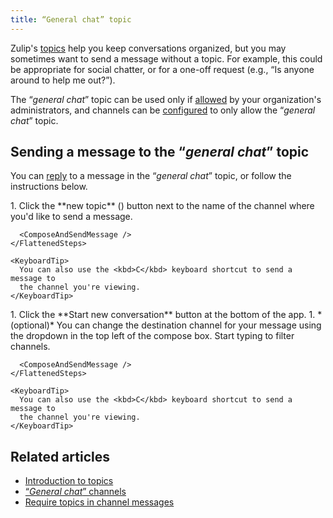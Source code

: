 ```yaml
---
title: “General chat” topic
---
```



Zulip's [topics](/help/introduction-to-topics) help you keep conversations
organized, but you may sometimes want to send a message without a topic. For
example, this could be appropriate for social chatter, or for a one-off request
(e.g., “Is anyone around to help me out?”).

<GeneralChatIntro />

The “*general chat*” topic can be used only if [allowed](/help/require-topics)
by your organization's administrators, and channels can be
[configured](/help/general-chat-channels) to only allow the “*general chat*”
topic.

## Sending a message to the “*general chat*” topic

You can [reply](/help/replying-to-messages) to a message in the “*general chat*”
topic, or follow the instructions below.

<Tabs>
  <TabItem label="Via left sidebar">
    <FlattenedSteps>
      1. Click the **new topic** (<SquarePlusIcon />)
         button next to the name of the channel where you'd like to send a message.

      <ComposeAndSendMessage />
    </FlattenedSteps>

    <KeyboardTip>
      You can also use the <kbd>C</kbd> keyboard shortcut to send a message to
      the channel you're viewing.
    </KeyboardTip>
  </TabItem>

  <TabItem label="Via compose box">
    <FlattenedSteps>
      1. Click the **Start new conversation** button at the bottom of the app.
      1. *(optional)* You can change the destination channel for your message using
         the dropdown in the top left of the compose box. Start typing to filter
         channels.

      <ComposeAndSendMessage />
    </FlattenedSteps>

    <KeyboardTip>
      You can also use the <kbd>C</kbd> keyboard shortcut to send a message to
      the channel you're viewing.
    </KeyboardTip>
  </TabItem>
</Tabs>

## Related articles

* [Introduction to topics](/help/introduction-to-topics)
* [“*General chat*” channels](/help/general-chat-channels)
* [Require topics in channel messages](/help/require-topics)
